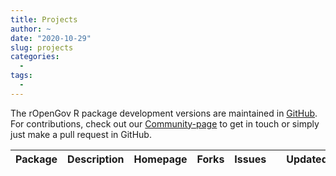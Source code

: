```yaml
---
title: Projects
author: ~
date: "2020-10-29"
slug: projects
categories:
  -
tags:
  -  
---
```


The rOpenGov R package development versions are maintained in [GitHub](https://github.com/ropengov/). For contributions, check out our [Community-page](/community/) to get in touch or simply just make a pull request in GitHub.

<table class="table-striped table">
<thead>
<tr>
<th>Package</th>
<th>Description</th>
<th>Homepage</th>
<th>Forks</th>
<th>Issues</th>
<th><i class="fa fa-star" aria-hidden="true"></i></th>
<th>Updated</th>
</tr>
</thead>
<tbody id="repo_tbl"></tbody>
</table>

<script src = "/scripts/project_tbl.js"></script>
